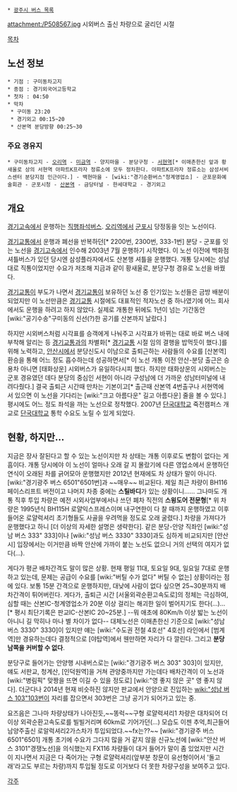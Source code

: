  * [[광주시 버스 목록]]
attachment:/P508567.jpg
시외버스 출신 차량으로 굴리던 시절

[[목차]]
== 노선 정보 ==
 * 기점 : 구미동차고지
 * 종점 : 경기외국어고등학교
 * 첫차 : 04:50
 * 막차 
  * 구미동 23:20
  * 경기외고 00:15~20
  * 산본역 분당방향 00:25~30

=== 주요 경유지 ===
 * 구미동차고지 - [[오리역]] - [[미금역]] - 양지마을 - 분당구청 - [[서현역]][* 이매촌한신 앞과 황새울로 상의 서현역 아파트K프라자 정류소에 모두 정차한다. 아파트K프라자 정류소는 삼성서비스센터 분당지점 인근이다.] - 백현마을 - [wiki:"경기순환버스"청계영업소] - 군포문화예술회관 - 군포시청 - [[산본역]] - 금당터널 - 한세대학교 - 경기외고

== 개요 ==
[[경기고속]]에서 운행하는 [[직행좌석버스]]. [[오리역]]에서 [[군포시]] 당정동을 잇는 노선이다.

[[경기교통]]에서 운행과 폐선을 반복하던[* 2200번, 2300번, 333-1번] 분당 - 군포를 잇는 노선을 [[경기고속]]에서 인수해 2003년 7월 운행하기 시작했다. 이 노선 이전에 백화점 셔틀버스가 있던 당시엔 삼성플라자에서도 산본행 셔틀을 운행했다. 개통 당시에는 성남대로 직통이었지만 수요가 저조해 지금과 같이 황새울로, 분당구청 경유로 노선을 바꿨다.

[[경기교통]]이 부도가 나면서 [[경기교통]]이 보유하던 노선 중 인기있는 노선들은 금방 배분이 되었지만 이 노선만큼은 [[경기교통]] 시절에도 대표적인 적자노선 중 하나였기에 어느 회사에서도 운행을 하려고 하지 않았다. 실제로 개통한 뒤에도 1년이 넘는 기간동안 [wiki:"공기수송"구미동의 신선(?)한 공기를 산본까지 날랐다.]

하지만 시외버스처럼 시각표를 승객에게 나눠주고 시각표가 바뀌는 대로 바로 버스 내에 부착해 알리는 등 [[경기교통]]과의 차별화[* [[경기교통]] 시절 임의 결행을 밥먹듯이 했다.]를 위해 노력하고, [[안산시]]에서 분당신도시 이남으로 출퇴근하는 사람들의 수요를 [산본역] 환승을 통해 어느 정도 흡수하는데 성공하면서[* 이 노선 개통 이전 안산-분당 출근은 승용차 아니면 [태화상운] 시외버스가 유일하다시피 했다. 하지만 태화상운의 시외버스는 군포 경유였던 데다 분당의 중심인 서현이 아니라 구성남에 더 가까운 성남터미널에 내려다줬다.] 결국 출퇴근 시간때 만차는 기본이고[* 출근때 산본역 4번출구나 서현역에 서 있으면 이 노선을 기다리는 [wiki:"크고 아름다운" 길고 아름다운] 줄을 볼 수 있다.] 평시에도 어느 정도 좌석을 까는 노선으로 정착했다. 2007년 [[단국대학교]] 죽전캠퍼스 개교로 [[단국대학교]] 통학 수요도 노릴 수 있게 되었다.

== 현황, 하지만... ==
지금은 장사 잘된다고 할 수 있는 노선이지만 차 상태는 개통 이후로도 변함이 없다는 게 흠이다. 개통 당시에야 이 노선이 얼마나 오래 갈 지 몰랐기에 다른 영업소에서 운행하던 연식이 오래된 차를 긁어모아 운행했지만 2012년 현재에도 차 상태가 말이 아니다. [wiki:"경기광주 버스 6501"6501번]과 ~~매우~~ 비교된다. 제일 최근 차량이 BH116 페이스리프트 버전이고 나머지 차종 중에는 '''스틸바디'''가 있는 상황이니...... 그나마도 개통 직후 투입 차량은 예전 시외사업부에서나 쓰던 폐차 직전의 '''스윙도어 전문형'''[* 위 차량은 1995년식 BH115H 로얄익스프레스이며 내구연한이 다 찰 때까지 운행하였고 이후 들어온 로얄럭셔리 초기형들도 사골을 우려먹을 정도로 오래 굴렸다.] 차량을 가져다가 운행했다고 하니 [더 이상의 자세한 설명은 생략한다]. 같은 분당-안양 직좌인 [wiki:"성남 버스 333" 333]이나 [wiki:"성남 버스 3330" 3330]과도 심하게 비교되지만 [안산시] 입장에서는 이거만큼 바짝 안산에 가까이 붙는 노선도 없으니 거의 선택의 여지가 없다(...).

게다가 평균 배차간격도 말이 많은 상황. 현재 평일 11대, 토요일 9대, 일요일 7대로 운행하고 있는데, 문제는 공급이 수요를 [wiki:"버틸 수가 없다" 버틸 수 없는] 상황이라는 점에 있다. 보통 15분 간격으로 운행하지만, 대낮에 사람이 없다 싶으면 25~30분까지 배차간격이 튀어버린다. 게다가, 출퇴근 시간 [서울외곽순환고속도로]의 정체는 극심하여, 심할 때는 산본IC-청계영업소가 20분 이상 걸리는 해괴한 일이 벌어지기도 한다(...)...[* 평시 최단기록은 판교IC-산본IC 20~25분.] --뭐 애초에 80Km/h 이상 밟는 노선이 아니니 길 막히나 마나 별 차이가 없다-- 대체노선은 이매촌한신 기준으로 [wiki:"성남 버스 3330" 3330]이 있지만 얘는 [wiki:"수도권 전철 4호선" 4호선] 라인에서 [범계역]만 경유하는데다 결정적으로 [야탑역]에서 웬만하면 자리가 다 깔린다. 그리고 '''분당 남쪽을 커버할 수 없다'''.

분당구로 들어가는 안양행 시내버스로는 [wiki:"경기광주 버스 303" 303]이 있지만, 얘도 서판교, 청계산, [인덕원역]을 거쳐 관양중까지만 가는데다 배차간격이 이 노선과 [wiki:"병림픽" 맞짱을 뜨면 이길 수 있을 정도로] [wiki:"영 좋지 않은 곳" 영 좋지 않다]. 더군다나 2014년 현재 비슷하진 않지만 판교에서 안양으로 진입하는 [[wiki:"성남 버스 103"103]]번이 자리를 잡으면서 303번은 그냥 공기가 되어가고 있는 중.

요즈음은 그나마 차량상태가 나아진듯,~~똥럭~~구형 로얄럭셔리1 차량은 대차되어 더이상 외곽순환고속도로를 빌빌거리며 60km로 기어가던(...) 모습도 이젠 추억,최근들어 남양주출신 로알럭셔리2가스차가 투입되었댜.~~fx는??~~ [wiki:"경기광주 버스 6501"6501] 개통 초기에 수요가 그다지 많을 거 같지 않을 신규노선에 [wiki:"안산 버스 3101"경쟁노선]을 의식했는지 FX116 차량들이 대거 들어가 말이 좀 있었지만 시간이 지나면서 지금은 다 죽어가는 구형 로얄럭셔리(앞부분 창문이 유선형이어서 '돌고래'라고도 부르는 차량)까지 투입될 정도로 이거보다 더 못한 차량구성을 보여주고 있다.

[[각주]]
